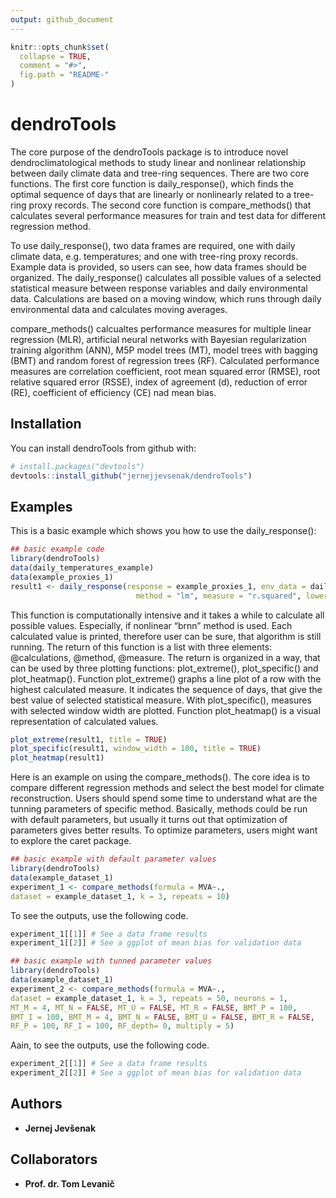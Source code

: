 ```yaml
---
output: github_document
---
```


<!-- README.md is generated from README.Rmd. Please edit that file -->

```r
knitr::opts_chunk$set(
  collapse = TRUE,
  comment = "#>",
  fig.path = "README-"
)
```

# dendroTools

The core purpose of the dendroTools package is to introduce novel dendroclimatological methods to study linear and nonlinear relationship between daily climate data and tree-ring sequences. There are two core functions. The first core function is daily_response(), which finds the optimal sequence of days that are linearly or nonlinearly related to a tree-ring proxy records. The second core function is compare_methods() that calculates several performance measures for train and test data for different regression method.

To use daily_response(), two data frames are required, one with daily climate data, e.g. temperatures; and one with tree-ring proxy records. Example data is provided, so users can see, how data frames should be organized. The daily_response() calculates all possible values of a selected statistical measure between response variables and daily environmental data. Calculations are based on a moving window, which runs through daily environmental data and calculates moving averages. 

compare_methods() calcualtes performance measures for multiple linear regression (MLR), artificial neural
networks with Bayesian regularization training algorithm (ANN), M5P model trees (MT), model trees with bagging (BMT) and random forest of regression trees (RF). Calculated performance measures are correlation coefficient, root mean squared error (RMSE), root relative squared error (RSSE), index of agreement (d), reduction of error (RE), coefficient of efficiency (CE) nad mean bias.

## Installation

You can install dendroTools from github with:

```r
# install.packages("devtools")
devtools::install_github("jernejjevsenak/dendroTools")
```

## Examples

This is a basic example which shows you how to use the daily_response(): 

```r
## basic example code
library(dendroTools)
data(daily_temperatures_example) 
data(example_proxies_1)
result1 <- daily_response(response = example_proxies_1, env_data = daily_temperatures_example, 
							method = "lm", measure = "r.squared", lower_limit = 90, upper_limit = 150)

```
This function is computationally intensive and it takes a while to calculate all possible values. Especially, if nonlinear "brnn" method is used. Each calculated value is printed, therefore user can be sure, that algorithm is still running. 
The return of this function is a list with three elements: @calculations, @method, @measure. The return is organized in a way, that can be used by three plotting functions: plot_extreme(), plot_specific() and plot_heatmap(). 
Function plot_extreme() graphs a line plot of a row with the highest calculated measure. It indicates the sequence of days, that give the best value of selected statistical measure. With plot_specific(), measures with selected window width are plotted. Function plot_heatmap() is a visual representation of calculated values.

```r
plot_extreme(result1, title = TRUE)
plot_specific(result1, window_width = 100, title = TRUE)
plot_heatmap(result1)
```

Here is an example on using the compare_methods(). The core idea is to compare different regression methods and select the best model for climate reconstruction. Users should spend some time to understand what are the tunning parameters of specific method. Basically, methods could be run with default parameters, but usually it turns out that optimization of parameters gives better results. To optimize parameters, users might want to explore the caret package. 

```r
## basic example with default parameter values
library(dendroTools)
data(example_dataset_1)
experiment_1 <- compare_methods(formula = MVA~.,
dataset = example_dataset_1, k = 3, repeats = 10)
```

To see the outputs, use the following code.

```r
experiment_1[[1]] # See a data frame results
experiment_1[[2]] # See a ggplot of mean bias for validation data
```

```r
## basic example with tunned parameter values
library(dendroTools)
data(example_dataset_1)
experiment_2 <- compare_methods(formula = MVA~.,
dataset = example_dataset_1, k = 3, repeats = 50, neurons = 1,
MT_M = 4, MT_N = FALSE, MT_U = FALSE, MT_R = FALSE, BMT_P = 100,
BMT_I = 100, BMT_M = 4, BMT_N = FALSE, BMT_U = FALSE, BMT_R = FALSE,
RF_P = 100, RF_I = 100, RF_depth= 0, multiply = 5)
```

Aain, to see the outputs, use the following code.

```r
experiment_2[[1]] # See a data frame results
experiment_2[[2]] # See a ggplot of mean bias for validation data
```


## Authors
* **Jernej Jevšenak**

## Collaborators
* **Prof. dr. Tom Levanič**
